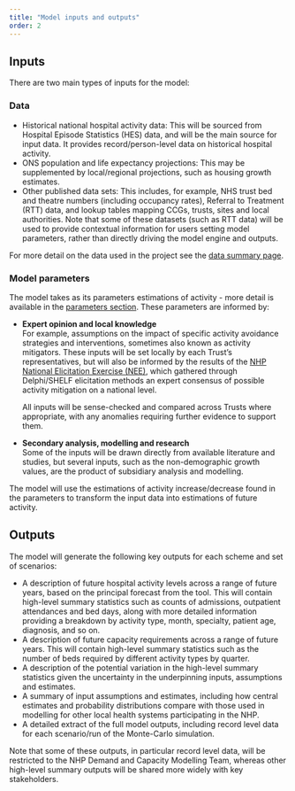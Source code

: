 ```yaml
---
title: "Model inputs and outputs"
order: 2
---
```


## Inputs

There are two main types of inputs for the model:

### Data

-   Historical national hospital activity data: This will be sourced from Hospital Episode Statistics (HES) data, and will be the main source for input data. It provides record/person-level data on historical hospital activity.
-   ONS population and life expectancy projections: This may be supplemented by local/regional projections, such as housing growth estimates.
-   Other published data sets: This includes, for example, NHS trust bed and theatre numbers (including occupancy rates), Referral to Treatment (RTT) data, and lookup tables mapping CCGs, trusts, sites and local authorities. Note that some of these datasets (such as RTT data) will be used to provide contextual information for users setting model parameters, rather than directly driving the model engine and outputs.

For more detail on the data used in the project see the [data summary page](../modelling_methodology/data_summary.qmd).

### Model parameters

The model takes as its parameters estimations of activity - more detail is available in the [parameters section](../user_guide/setting_the_parameters.qmd). These parameters are informed by:

-   **Expert opinion and local knowledge**\
    For example, assumptions on the impact of specific activity avoidance strategies and interventions, sometimes also known as activity mitigators. These inputs will be set locally by each Trust's representatives, but will also be informed by the results of the [NHP National Elicitation Exercise (NEE)](https://github.com/The-Strategy-Unit/nhp_elicitation_tool), which gathered through Delphi/SHELF elicitation methods an expert consensus of possible activity mitigation on a national level.

    All inputs will be sense-checked and compared across Trusts where appropriate, with any anomalies requiring further evidence to support them.

-   **Secondary analysis, modelling and research**\
    Some of the inputs will be drawn directly from available literature and studies, but several inputs, such as the non-demographic growth values, are the product of subsidiary analysis and modelling.

The model will use the estimations of activity increase/decrease found in the parameters to transform the input data into estimations of future activity.

## Outputs

The model will generate the following key outputs for each scheme and set of scenarios:

-   A description of future hospital activity levels across a range of future years, based on the principal forecast from the tool. This will contain high-level summary statistics such as counts of admissions, outpatient attendances and bed days, along with more detailed information providing a breakdown by activity type, month, specialty, patient age, diagnosis, and so on.
-   A description of future capacity requirements across a range of future years. This will contain high-level summary statistics such as the number of beds required by different activity types by quarter.
-   A description of the potential variation in the high-level summary statistics given the uncertainty in the underpinning inputs, assumptions and estimates.
-   A summary of input assumptions and estimates, including how central estimates and probability distributions compare with those used in modelling for other local health systems participating in the NHP.
-   A detailed extract of the full model outputs, including record level data for each scenario/run of the Monte-Carlo simulation.

Note that some of these outputs, in particular record level data, will be restricted to the NHP Demand and Capacity Modelling Team, whereas other high-level summary outputs will be shared more widely with key stakeholders.
